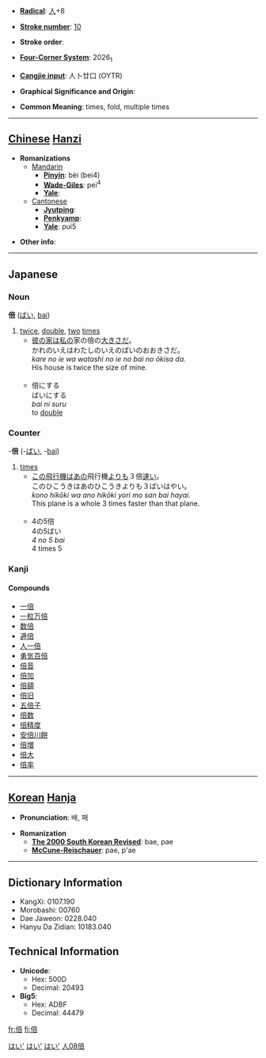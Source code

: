 * '''[[Wiktionary:Chinese radical index| Radical]]''': [[Wiktionary:Chinese radical index 人|人]]+8

* '''[[Wiktionary:Chinese total strokes index|Stroke number]]''': [[Wiktionary:Chinese total strokes index 10|10]]

* '''Stroke order''': 

* '''[[Wiktionary:Chinese four corner index|Four-Corner System]]''': 2026<sub>1</sub>

* '''[[Wiktionary:Chinese Cangjie index|Cangjie input]]''': 人卜廿口 (OYTR)

* '''Graphical Significance and Origin''': 

* '''Common Meaning''': times, fold, multiple times

----

== [[Chinese]] [[Hanzi]] ==

* '''Romanizations'''
** [[Mandarin]]
*** '''[[Pinyin]]''': bèi (bei4)
*** '''[[Wade-Giles]]''': pei<sup>4</sup>
*** '''[[Yale]]''': 
**[[Cantonese]]
***'''[[Jyutping]]''':
***'''[[Penkyamp]]''': 
***'''[[Yale]]''': pui5

* '''Other info''': 

----

== Japanese ==
===Noun===
'''倍''' ([[ばい]], [[bai]])
# [[twice]], [[double]], [[two]] [[times]]
#*[[彼]]の[[家]]は[[私]]の家の倍の[[大きい|大きさ]]だ。<br>かれのいえはわたしのいえのばいのおおきさだ。<br>''kare no ie wa watashi no ie no bai no ōkisa da.''<br>His house is twice the size of mine.<br><br>
#*倍にする<br>ばいにする<br>''bai ni suru''<br>to [[double]]

===Counter===
-'''倍''' (-[[ばい]], -[[bai]])
# [[times]]
#* [[この]][[飛行機]]は[[あの]]飛行機[[より]]も３倍[[速い]]。<br>このひこうきはあのひこうきよりも３ばいはやい。<br>''kono hikōki wa ano hikōki yori mo san bai hayai.''<br>This plane is a whole 3 times faster than that plane.<br><br>
#* 4の5倍<br>4の5ばい<br>''4 no 5 bai''<br>4 times 5


===Kanji===
{{kanji|[[ばい]] ([[bai]])|[[そむく]] ([[somuku]]), [[ます]] ([[masu]])}}

====Compounds====
*[[一倍]]
*[[一粒万倍]]
*[[数倍]]
*[[逓倍]]
*[[人一倍]]
*[[勇気百倍]]
*[[倍音]]
*[[倍加]]
*[[倍額]]
*[[倍旧]]
*[[五倍子]]
*[[倍数]]
*[[倍精度]]
*[[安倍川餅]]
*[[倍増]]
*[[倍大]]
*[[倍率]]


[[Category:Japanese language|はい']]
[[Category:Japanese nouns|はい']]
[[Category:Japanese counters|はい']]
[[Category:Japanese kanji|人08倍]]
----

== [[Korean]] [[Hanja]] ==

* '''Pronunciation''': 배, 패

* '''Romanization'''
** '''[[The 2000 South Korean Revised Romanization|The 2000 South Korean Revised]]''': bae, pae
** '''[[McCune-Reischauer]]''': pae, p'ae

----

== Dictionary Information ==

* KangXi: 0107.190
* Morobashi: 00760
* Dae Jaweon: 0228.040
* Hanyu Da Zidian: 10183.040

== Technical Information ==

* '''Unicode''':
** Hex: 500D
** Decimal: 20493
* '''Big5''':
** Hex: ADBF
** Decimal: 44479

[[fr:倍]]
[[fi:倍]]